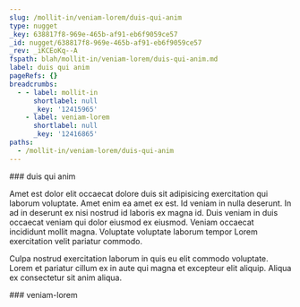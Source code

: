 ```yaml
---
slug: /mollit-in/veniam-lorem/duis-qui-anim
type: nugget
_key: 638817f8-969e-465b-af91-eb6f9059ce57
_id: nugget/638817f8-969e-465b-af91-eb6f9059ce57
_rev: _iKCEoKq--A
fspath: blah/mollit-in/veniam-lorem/duis-qui-anim.md
label: duis qui anim
pageRefs: {}
breadcrumbs:
  - - label: mollit-in
      shortlabel: null
      _key: '12415965'
    - label: veniam-lorem
      shortlabel: null
      _key: '12416865'
paths:
  - /mollit-in/veniam-lorem/duis-qui-anim
---
```


<NuggetArea>
<Nugget slug="/mollit-in/veniam-lorem/duis-qui-anim" type="nugget" _key="638817f8-969e-465b-af91-eb6f9059ce57" _id="nugget/638817f8-969e-465b-af91-eb6f9059ce57" _rev="_iKCEoKq--A" fspath="blah/mollit-in/veniam-lorem/duis-qui-anim.md" label="duis qui anim" paths="/mollit-in/veniam-lorem/duis-qui-anim">
<NuggetBody>
### duis qui anim

Amet est dolor elit occaecat dolore duis sit adipisicing exercitation qui laborum voluptate. Amet enim ea amet ex est. Id veniam in nulla deserunt. In ad in deserunt ex nisi nostrud id laboris ex magna id. Duis veniam in duis occaecat veniam qui dolor eiusmod ex eiusmod. Veniam occaecat incididunt mollit magna. Voluptate voluptate laborum tempor Lorem exercitation velit pariatur commodo.

Culpa nostrud exercitation laborum in quis eu elit commodo voluptate. Lorem et pariatur cillum ex in aute qui magna et excepteur elit aliquip. Aliqua ex consectetur sit anim aliqua.

</NuggetBody>
<Breadcrumbs>
<Crumbs>
<Crumb _key="12415965" label="mollit-in" /><Crumb _key="12416865" label="veniam-lorem" />
</Crumbs>
</Breadcrumbs>
</Nugget>

<NuggetsInbound>
</NuggetsInbound>
<NuggetsOutbound>
</NuggetsOutbound>
</NuggetArea>
<PassagesInbound>
<Passage direction="inbound" type="passage" _key="12416865" _id="passage/12416865" _rev="_iKCEoK---A" label="veniam-lorem" passage="veniam-lorem" fspath="blah/mollit-in/veniam-lorem" paths="/mollit-in/veniam-lorem" slug="/mollit-in/veniam-lorem">
<NuggetBody>
### veniam-lorem

</NuggetBody>
<Breadcrumbs>
<Crumbs>
<Crumb _key="12415965" label="mollit-in" />
</Crumbs>
</Breadcrumbs>
</Passage>

</PassagesInbound>
<PassagesOutbound>
</PassagesOutbound>